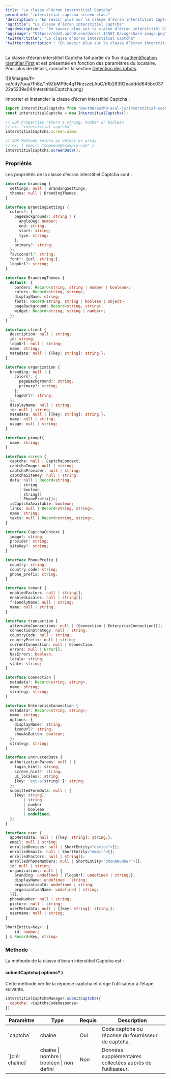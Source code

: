 ```yaml
---
title: "La classe d’écran interstitiel Captcha"
permalink: "interstitial-captcha-screen-class"
'description': "En savoir plus sur la classe d’écran interstitiel Captcha"
'og:title': "La classe d’écran interstitiel Captcha"
'og:description': "En savoir plus sur la classe d’écran interstitiel Captcha"
'og:image': "https://cdn2.auth0.com/docs/1.14567.0/img/share-image.png"
'twitter:title': "La classe d’écran interstitiel Captcha"
'twitter:description': "En savoir plus sur la classe d’écran interstitiel Captcha"
---
```


La classe d’écran interstitiel Captcha fait partie du flux d’[authentification Identifier First](/docs/fr-ca/authenticate/login/auth0-universal-login/identifier-first) et est présentée en fonction des paramètres du locataire. Pour plus de détails, consultez la section [Détection des robots](/docs/fr-ca/secure/attack-protection/bot-detection).

<Frame>![](/images/fr-ca/cdy7uua7fh8z/1n9ZbMP9c4qTNrzszeLAuC/b1b28392eadddd645bc03722a5239e04/InterstitialCaptcha.png)</Frame>


Importer et instancier la classe d’écran interstitiel Captcha :

```js lines
import InterstitialCaptcha from "@auth0/auth0-acul-js/interstitial-captcha";
const interstitialCaptcha = new InterstitialCaptcha();

// SDK Properties return a string, number or boolean
// ex. "interstitial-captcha"
interstitialCaptcha.screen.name;

// SDK Methods return an object or array
// ex. { email: "someone@example.com" } 
interstitialCaptcha.screenData();
```

### Propriétés

Les propriétés de la classe d’écran interstitiel Captcha sont :

<Tabs><Tab title="image de marque">

```ts lines expandable
interface branding {
  settings: null | BrandingSettings;
  themes: null | BrandingThemes;
}

interface BrandingSettings {
  colors?: {
    pageBackground?: string | {
      angleDeg: number;
      end: string;
      start: string;
      type: string;
    };
    primary?: string;
  };
  faviconUrl?: string;
  font?: {url: string;};
  logoUrl?: string;
}

interface BrandingThemes {
  default: {
    borders: Record<string, string | number | boolean>;
    colors: Record<string, string>;
    displayName: string;
    fonts: Record<string, string | boolean | object>;
    pageBackground: Record<string, string>;
    widget: Record<string, string | number>;
  };
}
```

</Tab><Tab title="client">

```ts lines
interface client {
  description: null | string;
  id: string;
  logoUrl: null | string;
  name: string;
  metadata: null | {[key: string]: string;};
}
```

</Tab><Tab title="organization">

```ts lines
interface organization {
  branding: null | {
    colors?: {
      pageBackground?: string;
      primary?: string;
    };
    logoUrl?: string;
  };
  displayName: null | string;
  id: null | string;
  metadata: null | {[key: string]: string;};
  name: null | string;
  usage: null | string;
}
```

</Tab><Tab title="invite">

```ts lines
interface prompt{
  name: string;
}
```

</Tab><Tab title="Écran">

```ts lines expandable
interface screen {
  captcha: null | CaptchaContext;
  captchaImage: null | string;
  captchaProvider: null | string;
  captchaSiteKey: null | string;
  data: null | Record<string,
      | string
      | boolean
      | string[]
      | PhonePrefix[]>;
  isCaptchaAvailable: boolean;
  links: null | Record<string, string>;
  name: string;
  texts: null | Record<string, string>;
}

interface CaptchaContext {
  image?: string;
  provider: string;
  siteKey?: string;
}

interface PhonePrefix {
  country: string;
  country_code: string;
  phone_prefix: string;
}
```

</Tab><Tab title="locataire">

```ts lines
interface tenant {
  enabledFactors: null | string[];
  enabledLocales: null | string[];
  friendlyName: null | string;
  name: null | string;
}
```

</Tab><Tab title="transaction">

```ts lines expandable
interface transaction {
  alternateConnections: null | (Connection | EnterpriseConnection)[];
  connectionStrategy: null | string;
  countryCode: null | string;
  countryPrefix: null | string;
  currentConnection: null | Connection;
  errors: null | Error[];  
  hasErrors: boolean;
  locale: string;
  state: string;
}

interface Connection {
  metadata?: Record<string, string>;
  name: string;
  strategy: string;
}

interface EnterpriseConnection {
  metadata?: Record<string, string>;
  name: string;
  options: {
    displayName?: string;
    iconUrl?: string;
    showAsButton: boolean;
  };
  strategy: string;
}
```

</Tab><Tab title="untrustedData">

```ts lines
interface untrustedData {
  authorizationParams: null | {
    login_hint?: string;
    screen_hint?: string;
    ui_locales?: string;
    [key: `ext-${string}`]: string;
  };
  submittedFormData: null | {
    [key: string]:
        | string
        | number
        | boolean
        | undefined;
  };
}
```

</Tab><Tab title="utilisateur">

```ts lines
interface user {
  appMetadata: null | {[key: string]: string;};
  email: null | string;
  enrolledDevices: null | ShortEntity<"device">[];
  enrolledEmails: null | ShortEntity<"email">[];
  enrolledFactors: null | string[];
  enrolledPhoneNumbers: null | ShortEntity<"phoneNumber">[];
  id: null | string;
  organizations: null | {
    branding: undefined | {logoUrl: undefined | string;};
    displayName: undefined | string;
    organizationId: undefined | string;
    organizationName: undefined | string;
  }[];
  phoneNumber: null | string;
  picture: null | string;
  userMetadata: null | {[key: string]: string;};
  username: null | string;
}

ShortEntity<Key>: {
    id: number;
} & Record<Key, string>
```

</Tab></Tabs>

### Méthode

La méthode de la classe d’écran interstitiel Captcha est :

#### submitCaptcha( options? )

Cette méthode vérifie la réponse captcha et dirige l’utilisateur à l’étape suivante.

```js lines
interstitialCaptchaManager.submitCaptcha({
  captcha: <CaptchaCodeResponse>
});
```

<table class="table"><thead>
<tr>
<th><strong>Paramètre</strong></th>
<th><strong>Type</strong></th>
<th><strong>Requis</strong></th>
<th><strong>Description</strong></th>
</tr>
</thead>
<tbody>
<tr>
<td>`captcha`</td>
<td>chaîne</td>
<td>Oui</td>
<td>Code captcha ou réponse du fournisseur de captcha.</td>
</tr>
<tr>
<td>`[clé: chaîne]`</td>
<td>chaîne | nombre | booléen | non défini</td>
<td>Non</td>
<td>Données supplémentaires collectées auprès de l’utilisateur.</td>
</tr>
</tbody>
</table>